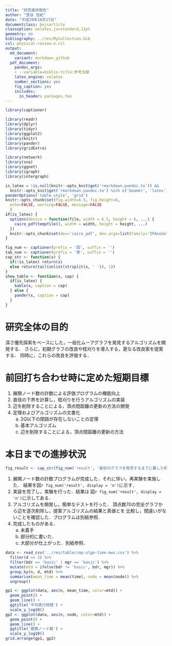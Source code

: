 ```yaml
---
title: "研究進捗報告"
author: "里谷 佳紀"
date: "平成29年10月17日"
documentclass: bxjsarticle
classoption: xelatex,ja=standard,11pt
geometry: no
bibliography: ../res/MyCollection.bib
csl: physical-review-e.csl
output:
  md_document:
    variant: markdown_github
  pdf_document:
    pandoc_args:
    - --variable=biblio-title:参考文献
    latex_engine: xelatex
    number_sections: yes
    fig_caption: yes
    includes:
      in_header: packages.tex
---
```


```r
library(captioner)

library(readr)
library(dplyr)
library(tidyr)
library(ggplot2)
library(knitr)
library(pander)
library(gridExtra)

library(network)
library(sna)
library(ggnet)
library(igraph)
library(intergraph)

is_latex = !is.null(knitr::opts_knit$get('rmarkdown.pandoc.to')) &&
  knitr::opts_knit$get('rmarkdown.pandoc.to') %in% c('beamer', 'latex')
panderOptions('table.style', 'grid')
knitr::opts_chunk$set(fig.width=6.5, fig.height=6,
  echo=FALSE, warning=FALSE, message=FALSE
  )
if(is_latex) {
  options(device = function(file, width = 6.5, height = 6, ...) {
    cairo_pdf(tempfile(), width = width, height = height, ...)
  })
  knitr::opts_chunk$set(dev='cairo_pdf', dev.args=list(family='IPAexGothic'))
}

fig_num <- captioner(prefix = '図', suffix = '')
tab_num <- captioner(prefix = '表', suffix = '')
cap_str <- function(x) {
  if(!is_latex) return(x)
  else return(tail(unlist(strsplit(x, ' ')), 1))
}
show_table <- function(x, cap) {
  if(is_latex) {
    kable(x, caption = cap)
  } else {
    pander(x, caption = cap)
  }
}
```

# 研究全体の目的
深さ優先探索をベースにした，一般化ムーアグラフを発見するアルゴリズムを開発する．
さらに，初期グラフの改良や枝刈りを導入する，更なる改良案を提案する．
同時に，これらの改良を評価する．

# 前回打ち合わせ時に定めた短期目標

1. 展開ノード数の計数による評価プログラムの機能向上
2. 直径の下界を計算し，枝刈りを行うアルゴリズムの実装
3. 辺を削除することによる，頂点間距離の更新の方法の開発
4. 定理およびアルゴリズムの文書化
    a. $2Q$以下の閉路が存在しないことの定理
    b. 基本アルゴリズム
    c. 辺を削除することによる，頂点間距離の更新の方法

# 本日までの進捗状況
```r
fig_result <- cap_str(fig_num('result', '最初のグラフを発見するまでに要した時間とノード数'))
```

1. 展開ノード数の計数プログラムが完成した．それに伴い，再実験を実施した．
結果を図`r fig_num('result', display = 'n')`に示す．
2. 実装を完了し，実験を行った．結果は
図`r fig_num('result', display = 'n')`に示してある．
3. アルゴリズムを開発し，簡単なテストを行った．
頂点数70の完全グラフから辺を逐次削除し，提案アルゴリズムの結果と真値とを
比較し，間違いがないことを確認した．プログラムは別紙参照．
4. 完成したものがある．
    a. 未着手
    b. 部分的に書いた．
    c. 大部分が仕上がった．別紙参照．

```r
data <- read_csv('../res/table/cmp-algo-time-mws.csv') %>%
  filter(d == 3) %>%
  filter(bdr == 'basic' | mgr == 'basic') %>%
  mutate(mtd = ifelse(bdr != 'basic', bdr, mgr)) %>%
  group_by(n, d, mtd) %>%
  summarise(mean_time = mean(time), node = mean(node)) %>%
  ungroup()

gp1 <- ggplot(data, aes(n, mean_time, color=mtd)) +
  geom_point() +
  geom_line() +
  ggtitle('平均実行時間') +
  scale_y_log10()
gp2 <- ggplot(data, aes(n, node, color=mtd)) +
  geom_point() +
  geom_line() +
  ggtitle('展開ノード数') +
  scale_y_log10()
grid.arrange(gp1, gp2)
```
